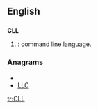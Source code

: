 ==English==

==={{abbreviation}}===
'''CLL'''

# {{context|Computing}}: command line language.

===Anagrams===
* {{alphagram|cll}}
* [[LLC#English|LLC]]


[[tr:CLL]]